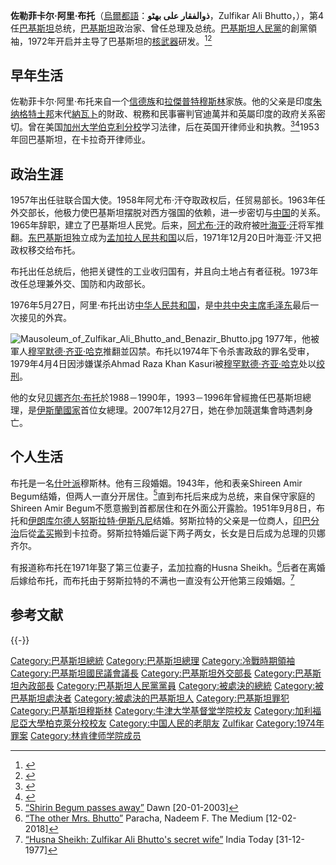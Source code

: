 {{Infobox Officeholder
|name = 佐勒菲卡尔·阿里·布托<br />ذوالفقار علی بھٹو
|image = Z A Bhutto (President of Pakistan).jpg
|imagesize = 
|birth_date = 1928年1月5日
|birth_place = {{flag|British India}}[[孟买管辖区|孟买管辖区]][[拉尔卡纳|拉尔卡纳]]
|death_date = {{Death date and age|1979|4|4|1928|1|5|df=y}}
|death_place = {{PAK}}[[拉瓦尔品第|拉瓦尔品第]]
|death_cause = [[绞刑|绞刑]]
|resting_place = {{PAK}}[[信德省|信德省]]{{link-en|布托家族陵寢|Bhutto family mausoleum}}
|country = [[巴基斯坦|巴基斯坦]]
|order = 4
|office = 巴基斯坦总统
|term_start = 1971年12月20日
|term_end = 1973年8月13日
|vicepresident = Nurul Amin
|predecessor = [[叶海亚·汗|叶海亚·汗]]
|successor =[[法兹尔·伊拉希·乔杜里|法兹尔·伊拉希·乔杜里]]
|order2 = 10
|office2 = 巴基斯坦总理
|term_start2 = 1973年8月14日
|term_end2 = 1977年7月5日
|president2 = [[法兹尔·伊拉希·乔杜里|法兹尔·伊拉希·乔杜里]]
|predecessor2 = [[努鲁勒·阿明|努鲁勒·阿明]]
|successor2 = [[穆罕默德·汗·居内久|穆罕默德·汗·居内久]]
|order3 = 5
|office3 = 巴基斯坦外交部长
|term_start3 = 1963年6月15日
|term_end3 = 1966年9月12日
|predecessor3 = [[穆罕默德·阿里·博格拉|穆罕默德·阿里·博格拉]]
|successor3 =Syed Sharifuddin Pirzada
|spouse = {{marriage|Shireen Amir Begum|1943}}<br>{{marriage|[[努斯拉特·布托|努斯拉特·布托]]|1951}}<br>{{marriage|Husna Sheikh|1971}}
|children = [[贝娜齐尔·布托|贝娜齐尔·布托]]<br>[[納瓦茲·布托|納瓦茲·布托]]<br>[[穆塔扎·布托|穆塔扎·布托]]<br>莎南·布托
|religion = [[伊斯兰教|伊斯兰教]]
|alma_mater = [[加利福尼亞大學柏克萊分校|加利福尼亞大學柏克萊分校]]<br>[[牛津大学基督堂学院|牛津大学基督堂学院]]
|party = [[巴基斯坦人民党|巴基斯坦人民党]]
}}

'''佐勒菲卡尔·阿里·布托'''（[[烏爾都語|烏爾都語]]：'''ذوالفقار علی بھٹو'''，Zulfikar Ali Bhutto，{{bd|1928年|1月5日|1979年|4月4日|catIdx=Bhutto}}），第4任[[巴基斯坦|巴基斯坦]]总统，[[巴基斯坦|巴基斯坦]]政治家、曾任总理及总统。[[巴基斯坦人民黨|巴基斯坦人民黨]]的創黨領袖，1972年开启并主导了巴基斯坦的[[核武器|核武器]]研发。<ref>{{Cite web|title=An indomitable man|url=https://www.thenews.com.pk/print/19235-an-indomitable-man|accessdate=2019-08-29|work=www.thenews.com.pk|language=en|archive-date=2019-07-15|archive-url=https://web.archive.org/web/20190715114753/https://www.thenews.com.pk/print/19235-an-indomitable-man|dead-url=no}}</ref><ref>{{Cite web|title=Herald exclusive: Pakistan’s nuclear bayonet|url=http://www.dawn.com/news/606669|accessdate=2019-08-29|date=2011-02-16|last=Exclusive|first=Herald|work=DAWN.COM|language=en|archive-date=2019-08-29|archive-url=https://web.archive.org/web/20190829203954/https://www.dawn.com/news/606669|dead-url=no}}</ref>

==早年生活==
佐勒菲卡尔·阿里·布托来自一个[[信德族|信德族]]和[[拉傑普特穆斯林|拉傑普特穆斯林]]家族。他的父亲{{link-en|沙阿·納瓦茲·布托|Shah Nawaz Bhutto}}是印度[[朱纳格特土邦|朱纳格特土邦]]末代[[納瓦卜|納瓦卜]]的財政、稅務和民事審判官迪萬并和英屬印度的政府关系密切。曾在美国[[加州大学伯克利分校|加州大学伯克利分校]]学习法律，后在英国开律师业和执教。<ref>{{Cite web|title=Bhutto|url=https://www.bhutto.org/about-bhutto.php|accessdate=2019-06-16|work=www.bhutto.org|archive-url=https://web.archive.org/web/20190619222942/http://bhutto.org/about-bhutto.php|archive-date=2019-06-19|dead-url=yes}}</ref><ref>{{Cite news|title=Zulfikar Ali Bhutto: A Dominant Force in Pakistan for Two Decades|url=https://www.nytimes.com/1979/04/04/archives/zulfikar-ali-bhutto-a-dominant-force-in-pakistan-for-two-decades.html|newspaper=The New York Times|date=1979-04-04|accessdate=2019-06-16|issn=0362-4331|language=en-US|archive-date=2018-12-29|archive-url=https://web.archive.org/web/20181229184037/https://www.nytimes.com/1979/04/04/archives/zulfikar-ali-bhutto-a-dominant-force-in-pakistan-for-two-decades.html|dead-url=no}}</ref>1953年回巴基斯坦，在卡拉奇开律师业。

==政治生涯==
1957年出任驻联合国大使。1958年阿尤布·汗夺取政权后，任贸易部长。1963年任外交部长，他极力使巴基斯坦摆脱对西方强国的依赖，进一步密切与[[中国|中国]]的关系。1965年辞职，建立了巴基斯坦人民党。后来，[[阿尤布·汗|阿尤布·汗]]的政府被[[叶海亚·汗|叶海亚·汗]]将军推翻。[[东巴基斯坦|东巴基斯坦]]独立成为[[孟加拉人民共和国|孟加拉人民共和国]]以后，1971年12月20日叶海亚·汗又把政权移交给布托。

布托出任总统后，他把关键性的工业收归国有，并且向土地占有者征税。1973年改任总理兼外交、国防和内政部长。

1976年5月27日，阿里·布托出访[[中华人民共和国|中华人民共和国]]，是[[中共中央主席|中共中央主席]][[毛泽东|毛泽东]]最后一次接见的外宾。

[[File:Mausoleum_of_Zulfikar_Ali_Bhutto_and_Benazir_Bhutto.jpg|thumb]]
1977年，他被軍人[[穆罕默德·齐亚·哈克|穆罕默德·齐亚·哈克]]推翻並囚禁。布托以1974年下令杀害政敌的罪名受审，1979年4月4日因涉嫌谋杀Ahmad Raza Khan Kasuri被[[穆罕默德·齐亚·哈克|穆罕默德·齐亚·哈克]]处以[[绞刑|绞刑]]。

他的女兒[[贝娜齐尔·布托|贝娜齐尔·布托]]於1988－1990年，1993－1996年曾經擔任巴基斯坦總理，是[[伊斯蘭國家|伊斯蘭國家]]首位女總理。2007年12月27日，她在參加競選集會時遇刺身亡。

== 个人生活 ==
布托是一名[[什叶派|什叶派]]穆斯林。他有三段婚姻。1943年，他和表亲Shireen Amir Begum结婚，但两人一直分开居住。<ref>[https://www.dawn.com/news/78492 “Shirin Begum passes away”] {{Wayback|url=https://www.dawn.com/news/78492 |date=20200803130813 }} Dawn [20-01-2003]</ref>直到布托后来成为总统，来自保守家庭的Shireen Amir Begum不愿意搬到首都居住和在外面公开露脸。1951年9月8日，布托和[[伊朗|伊朗]][[库尔德人|库尔德人]][[努斯拉特·布托|努斯拉特·伊斯凡尼]]结婚。努斯拉特的父亲是一位商人，[[印巴分治|印巴分治]]后從[[孟买|孟买]]搬到卡拉奇。努斯拉特婚后诞下两子两女，长女是日后成为总理的贝娜齐尔。

有报道称布托在1971年娶了第三位妻子，孟加拉裔的Husna Sheikh。<ref>[https://medium.com/@nayadaurpk/the-other-mrs-bhutto-a1b18c13430c “The other Mrs. Bhutto”] {{Wayback|url=https://medium.com/@nayadaurpk/the-other-mrs-bhutto-a1b18c13430c |date=20191224094512 }} Paracha, Nadeem F. The Medium [12-02-2018]</ref>后者在离婚后嫁给布托，而布托由于努斯拉特的不满也一直没有公开他第三段婚姻。<ref>[https://www.indiatoday.in/magazine/neighbours/pakistan/story/19771231-husna-sheikh-zulfikar-ali-bhuttos-secret-wife-823982-2014-05-12 “Husna Sheikh: Zulfikar Ali Bhutto's secret wife”] {{Wayback|url=https://www.indiatoday.in/magazine/neighbours/pakistan/story/19771231-husna-sheikh-zulfikar-ali-bhuttos-secret-wife-823982-2014-05-12 |date=20191224094508 }} India Today [31-12-1977]</ref>

== 参考文献 ==
{{Reflist}}

{{-}}
{{start box}}
{{succession box|[[叶海亚·汗|叶海亚·汗]]|法茲爾·伊拉希·喬杜里|[[巴基斯坦总统|巴基斯坦总统]]|1971年 - 1973年}}
{{end box}}
{{巴基斯坦總統}}
{{巴基斯坦总理}}
{{文革时期中国外交}}
{{冷戰相關人物}}

{{Authority control}}

{{DEFAULTSORT:Bhutto, Zulfikar Ali}}
[[Category:巴基斯坦總統|Category:巴基斯坦總統]]
[[Category:巴基斯坦總理|Category:巴基斯坦總理]]
[[Category:冷戰時期領袖|Category:冷戰時期領袖]]
[[Category:巴基斯坦國民議會議長|Category:巴基斯坦國民議會議長]]
[[Category:巴基斯坦外交部長|Category:巴基斯坦外交部長]]
[[Category:巴基斯坦內政部長|Category:巴基斯坦內政部長]]
[[Category:巴基斯坦人民黨黨員|Category:巴基斯坦人民黨黨員]]
[[Category:被處決的總統|Category:被處決的總統]]
[[Category:被巴基斯坦處決者|Category:被巴基斯坦處決者]]
[[Category:被處決的巴基斯坦人|Category:被處決的巴基斯坦人]]
[[Category:巴基斯坦罪犯|Category:巴基斯坦罪犯]]
[[Category:巴基斯坦穆斯林|Category:巴基斯坦穆斯林]]
[[Category:牛津大学基督堂学院校友|Category:牛津大学基督堂学院校友]]
[[Category:加利福尼亞大學柏克萊分校校友|Category:加利福尼亞大學柏克萊分校校友]]
[[Category:中国人民的老朋友|Category:中国人民的老朋友]]
[[Category:布托家族|Zulfikar]]
[[Category:1974年罪案|Category:1974年罪案]]
[[Category:林肯律师学院成员|Category:林肯律师学院成员]]